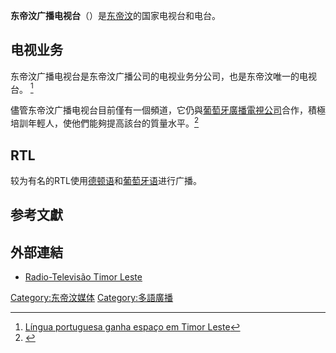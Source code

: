 {{refimprove|time=2016-01-04T02:55:15+00:00}}
{{Infobox TV channel
| name             = 东帝汶广播电视台
| logofile         = Radio-Televisão-Timor-Leste-Building-Dili-2009.JPG
| logosize         = 200px
| slogan           = ROMAN FOTI RAIN（{{lang-pt|''A LUZ DO PROGRESSO''}}）
| picture format   = 
| logocaption      = 东帝汶广播电视台的一所办公大楼
| launch           = 2002年6月1号
| owner            = 
| network          = 
| sister names     =  [[RTP_Internacional|RTP Internacional]], [[Rede_Globo|Rede Globo]], 
| broadcast area   = Free To Air/Satellite
| country          = 东帝汶
| headquarters     = [[东帝汶|东帝汶]][[狄力|狄力]]
| web              = {{url|http://www.rttlep.tl/}}
}}
'''东帝汶广播电视台'''（{{lang|pt|Radio-Televisão Timor Leste}}）是[[东帝汶|东帝汶]]的国家电视台和电台。

==电视业务==
东帝汶广播电视台是东帝汶广播公司的电视业务分公司，也是东帝汶唯一的电视台。
<ref>[http://www.oecumene.radiovaticana.org/bra/articolo.asp?c=561652 Língua portuguesa ganha espaço em Timor Leste]{{dead link|date=2018年2月 |bot=InternetArchiveBot |fix-attempted=yes }}</ref>

儘管东帝汶广播电视台目前僅有一個頻道，它仍與[[葡萄牙廣播電視公司|葡萄牙廣播電視公司]]合作，積極培訓年輕人，使他們能夠提高該台的質量水平。<ref>{{Cite web |url=http://noticias.sapo.tl/portugues/lusa/artigo/11755644.html |title=30 jovens concluíram formação em rádio e televisão, ministrada pela RTP |language=pt |accessdate=2011-06-30 |archive-date=2016-03-04 |archive-url=https://web.archive.org/web/20160304000732/http://noticias.sapo.tl/portugues/lusa/artigo/11755644.html |dead-url=no }}</ref>

==RTL==
较为有名的RTL使用[[德顿语|德顿语]]和[[葡萄牙语|葡萄牙语]]进行广播。

==参考文獻==
{{reflist}}

==外部連結==
* [https://web.archive.org/web/20150314233836/http://rttlep.tl/ Radio-Televisão Timor Leste]

{{ASEAN TV}}

[[Category:东帝汶媒体|Category:东帝汶媒体]]
[[Category:多語廣播|Category:多語廣播]]